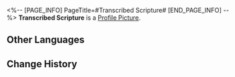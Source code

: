 <%-- [PAGE_INFO]
PageTitle=#Transcribed Scripture#
[END_PAGE_INFO] --%>
{{Item Infobox
|id          = 140185
|image       = Item Transcribed Scripture.png
|type        = Mission Item
|invCategory = Missions
|rarity      = 3
|effect      = 
|description = A Xianzhou-style scroll, on which ''Thousand-Handed Merciful Medicus' Salvation'' is written 500 times. Closer inspection reveals the last few hundred handwritings to be different from the first few hundred ones. Let's hope this doesn't get discovered.
}}
'''Transcribed Scripture''' is a [[Profile Picture]].

==Other Languages==
{{Other Languages
|en   = Transcribed Scripture
|zhs  = 抄写好的经文
|zht  = 抄寫好的經文
|ja   = 書き写し終わった経書
|ko   = 필사를 마친 경문
|es   = Transcripción de un texto sagrado
|fr   = Écriture transcrite
|ru   = Переписанный манускрипт
|th   = คัมภีร์ที่คัดลอกเสร็จแล้ว
|vi   = Kinh Văn Đã Chép Xong
|de   = Kopierte Schriften
|id   = Transkrip Tulisan Tangan
|pt   = Escritura Transcrita
}}

==Change History==
{{Change History|1.0}}